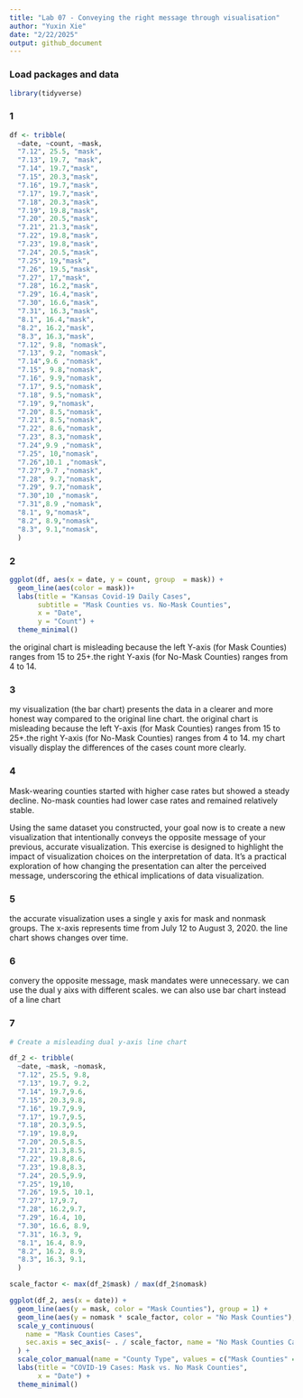 ```yaml
---
title: "Lab 07 - Conveying the right message through visualisation"
author: "Yuxin Xie"
date: "2/22/2025"
output: github_document
---
```


### Load packages and data

```r
library(tidyverse) 
```

###  1

```r
df <- tribble(
  ~date, ~count, ~mask,
  "7.12", 25.5, "mask",
  "7.13", 19.7, "mask",
  "7.14", 19.7,"mask",
  "7.15", 20.3,"mask",
  "7.16", 19.7,"mask",
  "7.17", 19.7,"mask",
  "7.18", 20.3,"mask",
  "7.19", 19.8,"mask",
  "7.20", 20.5,"mask",
  "7.21", 21.3,"mask",
  "7.22", 19.8,"mask",
  "7.23", 19.8,"mask",
  "7.24", 20.5,"mask",
  "7.25", 19,"mask",
  "7.26", 19.5,"mask",
  "7.27", 17,"mask",
  "7.28", 16.2,"mask",
  "7.29", 16.4,"mask",
  "7.30", 16.6,"mask",
  "7.31", 16.3,"mask",
  "8.1", 16.4,"mask",
  "8.2", 16.2,"mask",
  "8.3", 16.3,"mask",
  "7.12", 9.8, "nomask",
  "7.13", 9.2, "nomask",
  "7.14",9.6 ,"nomask",
  "7.15", 9.8,"nomask",
  "7.16", 9.9,"nomask",
  "7.17", 9.5,"nomask",
  "7.18", 9.5,"nomask",
  "7.19", 9,"nomask",
  "7.20", 8.5,"nomask",
  "7.21", 8.5,"nomask",
  "7.22", 8.6,"nomask",
  "7.23", 8.3,"nomask",
  "7.24",9.9 ,"nomask",
  "7.25", 10,"nomask",
  "7.26",10.1 ,"nomask",
  "7.27",9.7 ,"nomask",
  "7.28", 9.7,"nomask",
  "7.29", 9.7,"nomask",
  "7.30",10 ,"nomask",
  "7.31",8.9 ,"nomask",
  "8.1", 9,"nomask",
  "8.2", 8.9,"nomask",
  "8.3", 9.1,"nomask",
  )
```

###  2
```r
ggplot(df, aes(x = date, y = count, group  = mask)) +
  geom_line(aes(color = mask))+
  labs(title = "Kansas Covid-19 Daily Cases",
       subtitle = "Mask Counties vs. No-Mask Counties",
       x = "Date",
       y = "Count") +
  theme_minimal()
```
the original chart is misleading because the left Y-axis (for Mask Counties) ranges from 15 to 25+.the right Y-axis (for No-Mask Counties) ranges from 4 to 14.

###  3

my visualization (the bar chart) presents the data in a clearer and more honest way compared to the original line chart. 
the original chart is misleading because the left Y-axis (for Mask Counties) ranges from 15 to 25+.the right Y-axis (for No-Mask Counties) ranges from 4 to 14.
my chart visually display the differences of the cases count more clearly. 


###  4

Mask-wearing counties started with higher case rates but showed a steady decline.
No-mask counties had lower case rates and remained relatively stable.


Using the same dataset you constructed, your goal now is to create a new visualization that intentionally conveys the opposite message of your previous, accurate visualization. This exercise is designed to highlight the impact of visualization choices on the interpretation of data. It’s a practical exploration of how changing the presentation can alter the perceived message, underscoring the ethical implications of data visualization.

###  5

the accurate visualization uses a single y axis for mask and nonmask groups. The x-axis represents time from July 12 to August 3, 2020. the line chart shows changes over time. 



###  6

convery the opposite message, mask mandates were unnecessary. we can use the dual y aixs with different scales. 
we can also use bar chart instead of a line chart


###  7
```r
# Create a misleading dual y-axis line chart

df_2 <- tribble(
  ~date, ~mask, ~nomask, 
  "7.12", 25.5, 9.8,
  "7.13", 19.7, 9.2,
  "7.14", 19.7,9.6,
  "7.15", 20.3,9.8,
  "7.16", 19.7,9.9,
  "7.17", 19.7,9.5,
  "7.18", 20.3,9.5,
  "7.19", 19.8,9,
  "7.20", 20.5,8.5,
  "7.21", 21.3,8.5,
  "7.22", 19.8,8.6,
  "7.23", 19.8,8.3,
  "7.24", 20.5,9.9,
  "7.25", 19,10,
  "7.26", 19.5, 10.1,
  "7.27", 17,9.7,
  "7.28", 16.2,9.7,
  "7.29", 16.4, 10,
  "7.30", 16.6, 8.9,
  "7.31", 16.3, 9,
  "8.1", 16.4, 8.9,
  "8.2", 16.2, 8.9,
  "8.3", 16.3, 9.1,
  )
```

```r
scale_factor <- max(df_2$mask) / max(df_2$nomask)

ggplot(df_2, aes(x = date)) +
  geom_line(aes(y = mask, color = "Mask Counties"), group = 1) +
  geom_line(aes(y = nomask * scale_factor, color = "No Mask Counties"), group = 1) +
  scale_y_continuous(
    name = "Mask Counties Cases",
    sec.axis = sec_axis(~ . / scale_factor, name = "No Mask Counties Cases")
  ) +
  scale_color_manual(name = "County Type", values = c("Mask Counties" = "purple", "No Mask Counties" = "grey")) +
  labs(title = "COVID-19 Cases: Mask vs. No Mask Counties",
       x = "Date") +
  theme_minimal()
```


